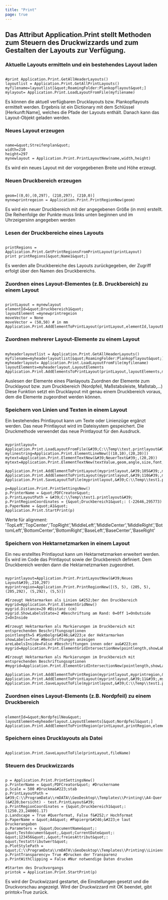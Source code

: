```yaml
---
title: "Print"
page: true
---
```

## Das Attribut  <Bold> Application.Print </Bold>  stellt Methoden zum Steuern des Druckwizzards und zum Gestalten der Layouts zur Verf&#252;gung.

### Aktuelle Layouts ermitteln und ein bestehendes Layout laden

```

#print Application.Print.GetAllHeaderLayouts()
layoutlist = Application.Print.GetAllPrintLayouts()
myfilename=layoutlist[&quot;RoamingFolder:Plankopflayout&quot;]
mylayout= Application.Print.LoadLayoutFromFile(myfilename)

```

Es k&#246;nnen die aktuell verf&#252;gbaren Drucklayouts bzw. Plankopflayouts ermittelt werden.
Ergebnis ist ein Dictionary mit dem Schl&#252;ssel [Herkunft:Name], welches die Pfade der Layouts enth&#228;lt.
Danach kann das Layout-Objekt geladen werden.

### Neues Layout erzeugen

```

name=&quot;Streifenplan&quot;
width=210
height=297
mynewlayout = Application.Print.PrintLayoutNew(name,width,height)

```

Es wird ein neues Layout mit der vorgegebenen Breite und H&#246;he erzeugt.

### Neuen Druckbereich erzeugen

```

geom=[(0,0),(0,297), (210,297), (210,0)]
mynewprintregeion = Application.Print.PrintRegionNew(geom)

```

Es wird ein neuer Druckbereich mit der angegebenen Gr&#246;&#223;e (in mm) erstellt. 
Die Reihenfolge der Punkte muss links unten beginnen und im Uhrzeigersinn angegeben werden

### Lesen der Druckbereiche eines Layouts

```

printRegions = Application.Print.GetPrintRegionsFromPrintLayout(printLayout)
print printRegions[&quot;Name1&quot;]

```

Es werden alle Druckbereiche des Layouts zur&#252;ckgegeben, der Zugriff erfolgt &#252;ber den Namen des Druckbereichs.

### Zuordnen eines Layout-Elementes (z.B. Druckbereich) zu einem Layout

```

printLayout = mynewlayout
elementId=&quot;Druckbereich1&quot;
layoutElement =mynewprintregeion
moveVector = None
moveVector = (50,50) # in mm
Application.Print.AddElementToPrintLayout(printLayout,elementId,layoutElement,moveVector)

```


### Zuordnen mehrerer Layout-Elemente zu einem Layout

```

myheaderlayoutlist = Application.Print.GetAllHeaderLayouts()
myfilename=myheaderlayoutlist[&quot;RoamingFolder:Plankopflayout&quot;]
myheaderlayout= Application.Print.LoadLayoutFromFile(myfilename)
layoutElements=myheaderlayout.LayoutElements
Application.Print.AddElementsToPrintLayout(printLayout,layoutElements,moveVector)

```

Auslesen der Elemente eines Planlayouts
Zuordnen der Elemente zum Drucklayout bzw. zum Druckbereich (Nordpfeil, Ma&#223;stabsleiste, Ma&#223;stab,...)
Diese Funktion setzt ein Drucklayout mit genau einem Druckbereich voraus, dem die Elemente zugeordnet werden k&#246;nnen.

### Speichern von Linien und Texten in einem Layout
Ein bestehendes Printlayout kann um Texte oder Linienz&#252;ge erg&#228;nzt werden.
Das neue Printlayout wird im Dateisystem gespeichert.
Die Druckmethode verwendet das neue Printlayout f&#252;r den Ausdruck.

```

myprintlayout= Application.Print.LoadLayoutFromFile(&#39;C:\\Temp\\test.printlayout&#39;)
mylinestring=Application.Print.ElementLineNew([(10,10),(20,20)])
mytext=Application.Print.ElementTextNew(&#39;NeuerText&#39;,(20,20))
mytext=Application.Print.ElementTextNew(textValue,geom,angle,size,font,isBold,isItalic,isUnderlined,alignment)

Application.Print.AddElementToPrintLayout(myprintlayout,&#39;105&#39;,mylinestring,None)
Application.Print.AddElementToPrintLayout(myprintlayout,&#39;110&#39;,mytext,None)
Application.Print.SaveLayoutToFile(myprintlayout,&#39;C:\\Temp\\test1.printlayout&#39;)

p=Application.Print.PrintSettingsNew()
p.PrinterName = &quot;PDFCreator&quot;
p.PrintLayoutPath = &#39;C:\\Temp\\test1.printlayout&#39;
p.PrintRegionCoordinates = {&quot;Druckbereich1&quot;: (-22646,295773)
p.PaperName = &quot;A1&quot;
Application.Print.StartPrint(p)

```

Werte f&#252;r alignment: &#39;TopLeft&#39;,&#39;TopCenter&#39;,&#39;TopRight&#39;,&#39;MiddleLeft&#39;,&#39;MiddleCenter&#39;,&#39;MiddleRight&#39;,&#39;BottomLeft&#39;,&#39;BottomCenter&#39;,&#39;BottomRight&#39;,&#39;BaseLeft&#39;,&#39;BaseCenter&#39;,&#39;BaseRight&#39;

### Speichern von Hektarnetzmarken in einem Layout
Ein neu erstelltes Printlayout kann um Hektarnetzmarken erweitert werden.
Es wird im Code das Printlayout sowie der Druckbereich definiert.
Dem Druckbereich werden dann die Hektarnetzmarken zugeordnet.

```

myprintlayout=Application.Print.PrintLayoutNew(&#39;Neues Layout&#39;,210,297)
myprintregion=Application.Print.PrintRegionNew([(5, 5), (205, 5), (205,292), (5,292), (5,5)])

#Erzeugt Hektarmarken als Linien &#252;ber den Druckbereich
mygrid=Application.Print.ElementGridNew()
mygrid.Distance=20 #Distanz (cm)
mygrid.ShowLabelsState=2 #Beschriftung am Rand: 0=Off 1=OnOutside 2=OnInside

#Erzeugt Hektarmarken als Markierungen im Druckbereich mit entsprechenden Beschriftungsoptionen
pointlength=5 #Symbolgr&#246;&#223;e der Hektarmarken
showLabels=True #Beschriftungen anzeigen
areLabelsInside=False #Beschriftungen innen oder au&#223;en
mygrid=Application.Print.ElementGridIntersectionNew(pointlength,showLabels,areLabelsInside)

#Erzeugt Hektarmarken als Markierungen im Druckbereich mit entsprechenden Beschriftungsoptionen
#mygrid=Application.Print.ElementGridIntersectionNew(pointlength,showLabels,areLabelsInside,size,font,isBold,isItalic,isUnderlined)

Application.Print.AddElementToPrintRegion(myprintlayout,myprintregion,&#39;10&#39;,mygrid,None)
Application.Print.AddElementToPrintLayout(myprintlayout,&#39;11&#39;,myprintregion,None)
Application.Print.SaveLayoutToFile(myprintlayout,&#39;C:\\Temp\\test1.printlayout&#39;)

```



### Zuordnen eines Layout-Elements (z.B. Nordpfeil) zu einem Druckbereich

```

elementId=&quot;NordpfeilNeu&quot;
layoutElement=myheaderlayout.LayoutElements[&quot;Nordpfeil&quot;]
Application.Print.AddElementToPrintRegion(printLayout,printRegion,elementId,layoutElement,moveVector)

```


### Speichern eines Drucklayouts als Datei

```

Application.Print.SaveLayoutToFile(printLayout,fileName)

```


### Steuern des Druckwizzards

```

p = Application.Print.PrintSettingsNew()
p.PrinterName = &quot;PDFCreator&quot; #Druckername
p.Scale = 500 #Druckma&#223;stab
p.PrintLayoutPath = &#39;C:\\ProgramData\\rmDATA\\GeoDesktop\\Templates\\Printing\\A4-Quer (&#220;bersicht) - test.PrintLayout&#39;
p.PrintRegionCoordinates = {&quot;Druckbereich1&quot;: (1250.23,240001.17)
p.Landscape = True #Querformat, False f&#252;r Hochformat
p.PaperName = &quot;A4&quot; #Papiergr&#246;&#223;e laut Druckerangaben
p.Parameters = {&quot;DocumentName&quot;: &quot;Testdocument&quot;,&quot;CurrentDate&quot;: &quot;123456&quot;,&quot;freiesAttribut&quot;: &quot;Testattributwert&quot;
p.PlotStylePath = &quot;C:\\ProgramData\\rmDATA\\GeoDesktop\\Templates\\Printing\\Linienst&#228;rke_25.PlotStyle&quot; 
p.PrintTransparency= True #Drucken der Transparenz
p.PrintWithClipping = False #Nur notwendige Daten drucken

#Starten des Druckvorgangs
printok = Application.Print.StartPrint(p)

```

Es wird der Druckwizzard gestartet, die Einstellungen gesetzt und die Druckvorschau angezeigt.
Wird der Druckwizzard mit OK beendet, gibt printok=True zur&#252;ck.
